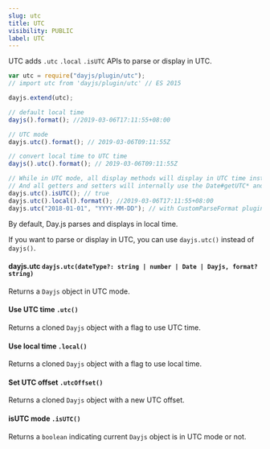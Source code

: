 ```yaml
---
slug: utc
title: UTC
visibility: PUBLIC
label: UTC
---
```


UTC adds `.utc` `.local` `.isUTC` APIs to parse or display in UTC.

```javascript
var utc = require("dayjs/plugin/utc");
// import utc from 'dayjs/plugin/utc' // ES 2015

dayjs.extend(utc);

// default local time
dayjs().format(); //2019-03-06T17:11:55+08:00

// UTC mode
dayjs.utc().format(); // 2019-03-06T09:11:55Z

// convert local time to UTC time
dayjs().utc().format(); // 2019-03-06T09:11:55Z

// While in UTC mode, all display methods will display in UTC time instead of local time.
// And all getters and setters will internally use the Date#getUTC* and Date#setUTC* methods instead of the Date#get* and Date#set* methods.
dayjs.utc().isUTC(); // true
dayjs.utc().local().format(); //2019-03-06T17:11:55+08:00
dayjs.utc("2018-01-01", "YYYY-MM-DD"); // with CustomParseFormat plugin
```

By default, Day.js parses and displays in local time.

If you want to parse or display in UTC, you can use `dayjs.utc()` instead of `dayjs()`.

#### dayjs.utc `dayjs.utc(dateType?: string | number | Date | Dayjs, format? string)`

Returns a `Dayjs` object in UTC mode.

#### Use UTC time `.utc()`

Returns a cloned `Dayjs` object with a flag to use UTC time.

#### Use local time `.local()`

Returns a cloned `Dayjs` object with a flag to use local time.

#### Set UTC offset `.utcOffset()`

Returns a cloned `Dayjs` object with a new UTC offset.

#### isUTC mode `.isUTC()`

Returns a `boolean` indicating current `Dayjs` object is in UTC mode or not.
